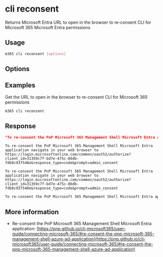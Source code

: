 
# cli reconsent

Returns Microsoft Entra URL to open in the browser to re-consent CLI for Microsoft 365 Microsoft Entra permissions

## Usage

```sh
m365 cli reconsent [options]
```

## Options

<Global />

## Examples

Get the URL to open in the browser to re-consent CLI for Microsoft 365 permissions

```sh
m365 cli reconsent
```

## Response

<Tabs>
  <TabItem value="JSON">

  ```json
  "To re-consent the PnP Microsoft 365 Management Shell Microsoft Entra application navigate in your web browser to https://login.microsoftonline.com/common/oauth2/authorize?client_id=31359c7f-bd7e-475c-86db-fdb8c937548e&response_type=code&prompt=admin_consent"
  ```

  </TabItem>
  <TabItem value="Text">

  ```text
  To re-consent the PnP Microsoft 365 Management Shell Microsoft Entra application navigate in your web browser to https://login.microsoftonline.com/common/oauth2/authorize?client_id=31359c7f-bd7e-475c-86db-fdb8c937548e&response_type=code&prompt=admin_consent
  ```

  </TabItem>
  <TabItem value="CSV">

  ```csv
  To re-consent the PnP Microsoft 365 Management Shell Microsoft Entra application navigate in your web browser to https://login.microsoftonline.com/common/oauth2/authorize?client_id=31359c7f-bd7e-475c-86db-fdb8c937548e&response_type=code&prompt=admin_consent
  ```

  </TabItem>
  <TabItem value="Markdown">

  ```md
  To re-consent the PnP Microsoft 365 Management Shell Microsoft Entra application navigate in your web browser to https://login.microsoftonline.com/common/oauth2/authorize?client_id=31359c7f-bd7e-475c-86db-fdb8c937548e&response_type=code&prompt=admin_consent
  ```

  </TabItem>
</Tabs>

## More information

- Re-consent the PnP Microsoft 365 Management Shell Microsoft Entra application: [https://pnp.github.io/cli-microsoft365/user-guide/connecting-microsoft-365/#re-consent-the-pnp-microsoft-365-management-shell-azure-ad-application](https://pnp.github.io/cli-microsoft365/user-guide/connecting-microsoft-365/#re-consent-the-pnp-microsoft-365-management-shell-azure-ad-application)

